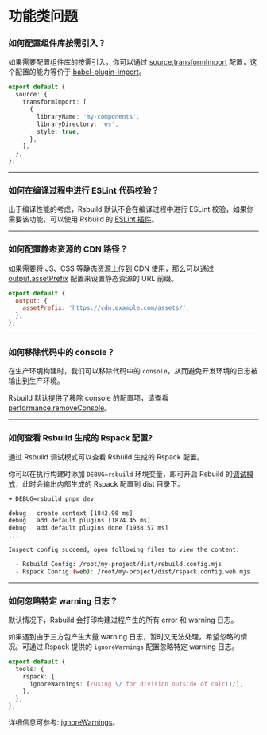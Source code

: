 # 功能类问题

### 如何配置组件库按需引入？

如果需要配置组件库的按需引入，你可以通过 [source.transformImport](/config/source/transform-import) 配置，这个配置的能力等价于 [babel-plugin-import](https://npmjs.com/package/babel-plugin-import)。

```ts
export default {
  source: {
    transformImport: [
      {
        libraryName: 'my-components',
        libraryDirectory: 'es',
        style: true,
      },
    ],
  },
};
```

---

### 如何在编译过程中进行 ESLint 代码校验？

出于编译性能的考虑，Rsbuild 默认不会在编译过程中进行 ESLint 校验，如果你需要该功能，可以使用 Rsbuild 的 [ESLint 插件](/plugins/list/plugin-eslint)。

---

### 如何配置静态资源的 CDN 路径？

如果需要将 JS、CSS 等静态资源上传到 CDN 使用，那么可以通过 [output.assetPrefix](/config/output/asset-prefix) 配置来设置静态资源的 URL 前缀。

```js
export default {
  output: {
    assetPrefix: 'https://cdn.example.com/assets/',
  },
};
```

---

### 如何移除代码中的 console？

在生产环境构建时，我们可以移除代码中的 `console`，从而避免开发环境的日志被输出到生产环境。

Rsbuild 默认提供了移除 console 的配置项，请查看 [performance.removeConsole](/config/performance/remove-console)。

---

### 如何查看 Rsbuild 生成的 Rspack 配置?

通过 Rsbuild 调试模式可以查看 Rsbuild 生成的 Rspack 配置。

你可以在执行构建时添加 `DEBUG=rsbuild` 环境变量，即可开启 Rsbuild 的[调试模式](/guide/debug/debug-mode)，此时会输出内部生成的 Rspack 配置到 dist 目录下。

```bash
➜ DEBUG=rsbuild pnpm dev

debug   create context [1842.90 ms]
debug   add default plugins [1874.45 ms]
debug   add default plugins done [1938.57 ms]
...

Inspect config succeed, open following files to view the content:

  - Rsbuild Config: /root/my-project/dist/rsbuild.config.mjs
  - Rspack Config (web): /root/my-project/dist/rspack.config.web.mjs
```

---

### 如何忽略特定 warning 日志？

默认情况下，Rsbuild 会打印构建过程产生的所有 error 和 warning 日志。

如果遇到由于三方包产生大量 warning 日志，暂时又无法处理，希望忽略的情况。可通过 Rspack 提供的 `ignoreWarnings` 配置忽略特定 warning 日志。

```ts
export default {
  tools: {
    rspack: {
      ignoreWarnings: [/Using \/ for division outside of calc()/],
    },
  },
};
```

详细信息可参考: [ignoreWarnings](https://rspack.dev/zh/config/other-options#ignorewarnings)。

